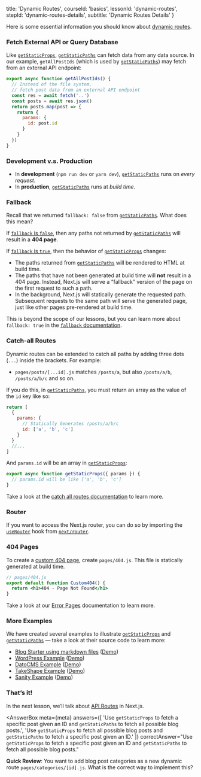 
  title: 'Dynamic Routes',
  courseId: 'basics',
  lessonId: 'dynamic-routes',
  stepId: 'dynamic-routes-details',
  subtitle: 'Dynamic Routes Details'
}

Here is some essential information you should know about [dynamic routes](/docs/routing/dynamic-routes).

### Fetch External API or Query Database

Like [`getStaticProps`](/docs/basic-features/data-fetching#getstaticprops-static-generation), [`getStaticPaths`](/docs/basic-features/data-fetching#getstaticpaths-static-generation) can fetch data from any data source. In our example, `getAllPostIds` (which is used by [`getStaticPaths`](/docs/basic-features/data-fetching#getstaticpaths-static-generation)) may fetch from an external API endpoint:

```js
export async function getAllPostIds() {
  // Instead of the file system,
  // fetch post data from an external API endpoint
  const res = await fetch('..')
  const posts = await res.json()
  return posts.map(post => {
    return {
      params: {
        id: post.id
      }
    }
  })
}
```

### Development v.s. Production

- In **development** (`npm run dev` or `yarn dev`), [`getStaticPaths`](/docs/basic-features/data-fetching#getstaticpaths-static-generation) runs on _every request_.
- In **production**, [`getStaticPaths`](/docs/basic-features/data-fetching#getstaticpaths-static-generation) runs at _build time_.

### Fallback

Recall that we returned `fallback: false` from [`getStaticPaths`](/docs/basic-features/data-fetching#getstaticpaths-static-generation). What does this mean?

If [`fallback` is `false`](/docs/basic-features/data-fetching#fallback-false), then any paths not returned by [`getStaticPaths`](/docs/basic-features/data-fetching#getstaticpaths-static-generation) will result in a **404 page**.

If [`fallback` is `true`](/docs/basic-features/data-fetching#fallback-true), then the behavior of [`getStaticProps`](/docs/basic-features/data-fetching#getstaticprops-static-generation) changes:

- The paths returned from [`getStaticPaths`](/docs/basic-features/data-fetching#getstaticpaths-static-generation) will be rendered to HTML at build time.
- The paths that have not been generated at build time will **not** result in a 404 page. Instead, Next.js will serve a “fallback” version of the page on the first request to such a path.
- In the background, Next.js will statically generate the requested path. Subsequent requests to the same path will serve the generated page, just like other pages pre-rendered at build time.

This is beyond the scope of our lessons, but you can learn more about `fallback: true` in the [`fallback` documentation](/docs/basic-features/data-fetching#the-fallback-key-required).

### Catch-all Routes

Dynamic routes can be extended to catch all paths by adding three dots (`...`) inside the brackets. For example:

- `pages/posts/[...id].js` matches `/posts/a`, but also `/posts/a/b`, `/posts/a/b/c` and so on.

If you do this, in [`getStaticPaths`](/docs/basic-features/data-fetching#getstaticpaths-static-generation), you must return an array as the value of the `id` key like so:

```js
return [
  {
    params: {
      // Statically Generates /posts/a/b/c
      id: ['a', 'b', 'c']
    }
  }
  //...
]
```

And `params.id` will be an array in [`getStaticProps`](/docs/basic-features/data-fetching#getstaticprops-static-generation):

```js
export async function getStaticProps({ params }) {
  // params.id will be like ['a', 'b', 'c']
}
```

Take a look at the [catch all routes documentation](/docs/routing/dynamic-routes#catch-all-routes) to learn more.

### Router

If you want to access the Next.js router, you can do so by importing the [`useRouter`](/docs/api-reference/next/router#userouter) hook from [`next/router`](/docs/api-reference/next/router).

### 404 Pages

To create a [custom 404 page](/docs/advanced-features/custom-error-page#404-page), create `pages/404.js`. This file is statically generated at build time.

```jsx
// pages/404.js
export default function Custom404() {
  return <h1>404 - Page Not Found</h1>
}
```

Take a look at our [Error Pages](/docs/advanced-features/custom-error-page) documentation to learn more.

### More Examples

We have created several examples to illustrate [`getStaticProps`](/docs/basic-features/data-fetching#getstaticprops-static-generation) and [`getStaticPaths`](/docs/basic-features/data-fetching#getstaticpaths-static-generation) — take a look at their source code to learn more:

- [Blog Starter using markdown files](https://github.com/vercel/next.js/tree/canary/examples/blog-starter) ([Demo](https://next-blog-starter.now.sh/))
- [WordPress Example](https://github.com/vercel/next.js/tree/canary/examples/cms-wordpress) ([Demo](https://next-blog-wordpress.now.sh/))
- [DatoCMS Example](https://github.com/vercel/next.js/tree/canary/examples/cms-datocms) ([Demo](https://next-blog-datocms.now.sh/))
- [TakeShape Example](https://github.com/vercel/next.js/tree/canary/examples/cms-takeshape) ([Demo](https://next-blog-takeshape.now.sh/))
- [Sanity Example](https://github.com/vercel/next.js/tree/canary/examples/cms-sanity) ([Demo](https://next-blog-sanity.now.sh/))

### That’s it!

In the next lesson, we’ll talk about [API Routes](/docs/api-routes/introduction) in Next.js.

<AnswerBox
  meta={meta}
  answers={[
    'Use `getStaticProps` to fetch a specific post given an ID and `getStaticPaths` to fetch all possible blog posts.',
    'Use `getStaticProps` to fetch all possible blog posts and `getStaticPaths` to fetch a specific post given an ID.'
  ]}
  correctAnswer="Use `getStaticProps` to fetch a specific post given an ID and `getStaticPaths` to fetch all possible blog posts."
>

**Quick Review**: You want to add blog post categories as a new dynamic route
`pages/categories/[id].js`. What is the correct way to implement this?

</AnswerBox>


